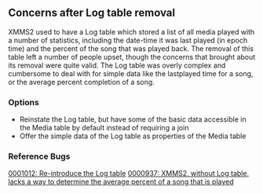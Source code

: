 == Concerns after Log table removal ==
XMMS2 used to have a Log table which stored a list of all media played with a number of statistics, including the date-time it was last played (in epoch time) and the percent of the song that was played back. The removal of this table left a number of people upset, though the concerns that brought about its removal were quite valid. The Log table was overly complex and cumbersome to deal with for simple data like the lastplayed time for a song, or the average percent completion of a song. 

=== Options ===
* Reinstate the Log table, but have some of the basic data accessible in the Media table by default instead of requiring a join
* Offer the simple data of the Log table as properties of the Media table

=== Reference Bugs === 
[http://bugs.xmms2.xmms.se/view.php?id=1012 0001012: Re-introduce the Log table]
[http://bugs.xmms2.xmms.se/view.php?id=937 0000937: XMMS2, without Log table, lacks a way to determine the average percent of a song that is played]